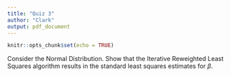 ```yaml
---
title: "Quiz 3"
author: "Clark"
output: pdf_document
---
```


```r
knitr::opts_chunk$set(echo = TRUE)
```


Consider the Normal Distribution. Show that the Iterative Reweighted Least Squares algorithm results in the standard least squares estimates for $\beta$.